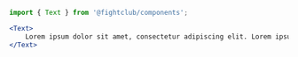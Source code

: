 ```jsx
import { Text } from '@fightclub/components';

<Text>
    Lorem ipsum dolor sit amet, consectetur adipiscing elit. Lorem ipsum dolor sit amet, consectetur adipiscing elit.
</Text>
```